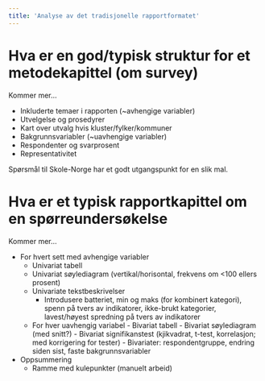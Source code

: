 ```yaml
---
title: 'Analyse av det tradisjonelle rapportformatet'
---
```


# Hva er en god/typisk struktur for et metodekapittel (om survey)

Kommer mer...

-   Inkluderte temaer i rapporten (\~avhengige variabler)
-   Utvelgelse og prosedyrer
-   Kart over utvalg hvis kluster/fylker/kommuner
-   Bakgrunnsvariabler (\~uavhengige variabler)
-   Respondenter og svarprosent
-   Representativitet

Spørsmål til Skole-Norge har et godt utgangspunkt for en slik mal.

# Hva er et typisk rapportkapittel om en spørreundersøkelse

Kommer mer...

-   For hvert sett med avhengige variabler
    -   Univariat tabell
    -   Univariat søylediagram (vertikal/horisontal, frekvens om \<100 ellers prosent)
    -   Univariate tekstbeskrivelser
        -   Introdusere batteriet, min og maks (for kombinert kategori), spenn på tvers av indikatorer, ikke-brukt kategorier, lavest/høyest spredning på tvers av indikatorer
    -   For hver uavhengig variabel - Bivariat tabell - Bivariat søylediagram (med snitt?) - Bivariat signifikanstest (kjikvadrat, t-test, korrelasjon; med korrigering for tester) - Bivariater: respondentgruppe, endring siden sist, faste bakgrunnsvariabler
-   Oppsummering
    -   Ramme med kulepunkter (manuelt arbeid)
